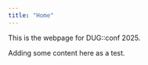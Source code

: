 ```yaml
---
title: "Home"
---
```


This is the webpage for DUG::conf 2025. 

Adding some content here as a test. 

